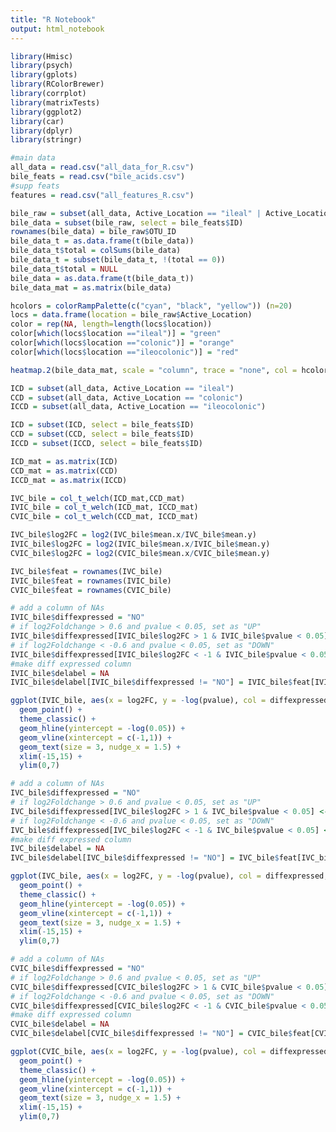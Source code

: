 ```yaml
---
title: "R Notebook"
output: html_notebook
---
```



```r
library(Hmisc)
library(psych)
library(gplots)
library(RColorBrewer)
library(corrplot)
library(matrixTests)
library(ggplot2)
library(car)
library(dplyr)
library(stringr)
```


```r
#main data
all_data = read.csv("all_data_for_R.csv")
bile_feats = read.csv("bile_acids.csv")
#supp feats
features = read.csv("all_features_R.csv")
```


```r
bile_raw = subset(all_data, Active_Location == "ileal" | Active_Location == "colonic" | Active_Location == "ileocolonic" )
bile_data = subset(bile_raw, select = bile_feats$ID)
rownames(bile_data) = bile_raw$OTU_ID
bile_data_t = as.data.frame(t(bile_data))
bile_data_t$total = colSums(bile_data)
bile_data_t = subset(bile_data_t, !(total == 0))
bile_data_t$total = NULL
bile_data = as.data.frame(t(bile_data_t))
bile_data_mat = as.matrix(bile_data)
```

```r
hcolors = colorRampPalette(c("cyan", "black", "yellow")) (n=20)
locs = data.frame(location = bile_raw$Active_Location)
color = rep(NA, length=length(locs$location))
color[which(locs$location =="ileal")] = "green"
color[which(locs$location =="colonic")] = "orange"
color[which(locs$location =="ileocolonic")] = "red"

heatmap.2(bile_data_mat, scale = "column", trace = "none", col = hcolors, cexRow = 0.2, cexCol = 0.2, Rowv = F, RowSideColors = color)
```

```r
ICD = subset(all_data, Active_Location == "ileal")
CCD = subset(all_data, Active_Location == "colonic")
ICCD = subset(all_data, Active_Location == "ileocolonic")

ICD = subset(ICD, select = bile_feats$ID)
CCD = subset(CCD, select = bile_feats$ID)
ICCD = subset(ICCD, select = bile_feats$ID)

ICD_mat = as.matrix(ICD)
CCD_mat = as.matrix(CCD)
ICCD_mat = as.matrix(ICCD)

```

```r
IVC_bile = col_t_welch(ICD_mat,CCD_mat)
IVIC_bile = col_t_welch(ICD_mat, ICCD_mat)
CVIC_bile = col_t_welch(CCD_mat, ICCD_mat)
```

```r
IVC_bile$log2FC = log2(IVC_bile$mean.x/IVC_bile$mean.y)
IVIC_bile$log2FC = log2(IVIC_bile$mean.x/IVIC_bile$mean.y)
CVIC_bile$log2FC = log2(CVIC_bile$mean.x/CVIC_bile$mean.y)

IVC_bile$feat = rownames(IVC_bile)
IVIC_bile$feat = rownames(IVIC_bile)
CVIC_bile$feat = rownames(CVIC_bile)
```

```r
# add a column of NAs
IVIC_bile$diffexpressed = "NO"
# if log2Foldchange > 0.6 and pvalue < 0.05, set as "UP" 
IVIC_bile$diffexpressed[IVIC_bile$log2FC > 1 & IVIC_bile$pvalue < 0.05] <- "UP"
# if log2Foldchange < -0.6 and pvalue < 0.05, set as "DOWN"
IVIC_bile$diffexpressed[IVIC_bile$log2FC < -1 & IVIC_bile$pvalue < 0.05] <- "DOWN"
#make diff expressed column
IVIC_bile$delabel = NA
IVIC_bile$delabel[IVIC_bile$diffexpressed != "NO"] = IVIC_bile$feat[IVIC_bile$diffexpressed != "NO"]

ggplot(IVIC_bile, aes(x = log2FC, y = -log(pvalue), col = diffexpressed, label = delabel)) +
  geom_point() +
  theme_classic() +
  geom_hline(yintercept = -log(0.05)) +
  geom_vline(xintercept = c(-1,1)) +
  geom_text(size = 3, nudge_x = 1.5) +
  xlim(-15,15) + 
  ylim(0,7)
```


```r
# add a column of NAs
IVC_bile$diffexpressed = "NO"
# if log2Foldchange > 0.6 and pvalue < 0.05, set as "UP" 
IVC_bile$diffexpressed[IVC_bile$log2FC > 1 & IVC_bile$pvalue < 0.05] <- "UP"
# if log2Foldchange < -0.6 and pvalue < 0.05, set as "DOWN"
IVC_bile$diffexpressed[IVC_bile$log2FC < -1 & IVC_bile$pvalue < 0.05] <- "DOWN"
#make diff expressed column
IVC_bile$delabel = NA
IVC_bile$delabel[IVC_bile$diffexpressed != "NO"] = IVC_bile$feat[IVC_bile$diffexpressed != "NO"]

ggplot(IVC_bile, aes(x = log2FC, y = -log(pvalue), col = diffexpressed, label = delabel)) +
  geom_point() +
  theme_classic() +
  geom_hline(yintercept = -log(0.05)) +
  geom_vline(xintercept = c(-1,1)) +
  geom_text(size = 3, nudge_x = 1.5) +
  xlim(-15,15) +
  ylim(0,7)
```


```r
# add a column of NAs
CVIC_bile$diffexpressed = "NO"
# if log2Foldchange > 0.6 and pvalue < 0.05, set as "UP" 
CVIC_bile$diffexpressed[CVIC_bile$log2FC > 1 & CVIC_bile$pvalue < 0.05] <- "UP"
# if log2Foldchange < -0.6 and pvalue < 0.05, set as "DOWN"
CVIC_bile$diffexpressed[CVIC_bile$log2FC < -1 & CVIC_bile$pvalue < 0.05] <- "DOWN"
#make diff expressed column
CVIC_bile$delabel = NA
CVIC_bile$delabel[CVIC_bile$diffexpressed != "NO"] = CVIC_bile$feat[CVIC_bile$diffexpressed != "NO"]

ggplot(CVIC_bile, aes(x = log2FC, y = -log(pvalue), col = diffexpressed, label = delabel)) +
  geom_point() +
  theme_classic() +
  geom_hline(yintercept = -log(0.05)) +
  geom_vline(xintercept = c(-1,1)) +
  geom_text(size = 3, nudge_x = 1.5) +
  xlim(-15,15) + 
  ylim(0,7)
```

